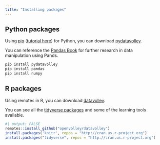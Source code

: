 ```yaml
---
title: "Installing packages"
---
```


## Python packages {#Packages}

Using [pip](https://pypi.org/search/?q=pydatavolley) ([tutorial here](https://webdevwizardyt.com/how-to-install-pip-in-visual-studio-code-a-step-by-step-guide/)) for Python, you can download [pydatavolley](https://github.com/openvolley/pydatavolley).

You can reference the [Pandas Book](https://pandas.pydata.org/) for further research in data manipulation using Pands.

``` bash
pip install pydatavolley
pip install pandas
pip install numpy
```

## R packages

Using remotes in R, you can download [datavolley](https://github.com/openvolley/datavolley).

You can see all the [tidyverse packages](https://www.tidyverse.org/) and some of the learning tools available.

```r
#| output: FALSE
remotes::install_github("openvolley/datavolley")
install.packages('knitr', repos = "http://cran.us.r-project.org")
install.packages("tidyverse", repos = "http://cran.us.r-project.org")
```